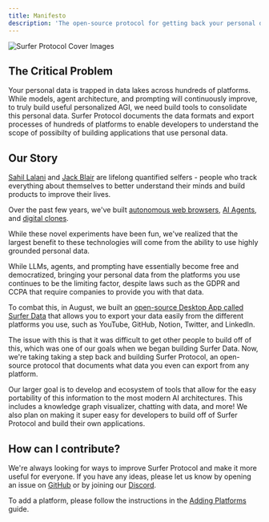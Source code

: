 ```yaml
---
title: Manifesto
description: 'The open-source protocol for getting back your personal data.'
---
```


![Surfer Protocol Cover Images](/images/CoverImage2.png)

## The Critical Problem

Your personal data is trapped in data lakes across hundreds of platforms. While models, agent architecture, and prompting will continuously improve, to truly build useful personalized AGI, we need build tools to consolidate this personal data. Surfer Protocol documents the data formats and export processes of hundreds of platforms to enable developers to understand the scope of possibilty of building applications that use personal data.

## Our Story

[Sahil Lalani](https://x.com/SahilLalani0) and [Jack Blair](https://www.linkedin.com/in/jackblair876/) are lifelong quantified selfers - people who track everything about themselves to better understand their minds and build products to improve their lives. 

Over the past few years, we've built [autonomous web browsers](https://x.com/JackBlair87/status/1816661898663952404), [AI Agents](https://x.com/cjarrayadev/status/1804932665684238724), and [digital clones](https://x.com/JackBlair87/status/1812249606010658840). 

While these novel experiments have been fun, we've realized that the largest benefit to these technologies will come from the ability to use highly grounded personal data.

While LLMs, agents, and prompting have essentially become free and democratized, bringing your personal data from the platforms you use continues to be the limiting factor, despite laws such as the GDPR and CCPA that require companies to provide you with that data.

To combat this, in August, we built an [open-source Desktop App called Surfer Data](https://github.com/Surfer-Protocol/Surfer-Data) that allows you to export your data easily from the different platforms you use, such as YouTube, GitHub, Notion, Twitter, and LinkedIn.

The issue with this is that it was difficult to get other people to build off of this, which was one of our goals when we began building Surfer Data. Now, we're taking taking a step back and building Surfer Protocol, an open-source protocol that documents what data you even can export from any platform.

Our larger goal is to develop and ecosystem of tools that allow for the easy portability of this information to the most modern AI architectures. This includes a knowledge graph visualizer, chatting with data, and more! We also plan on making it super easy for developers to build off of Surfer Protocol and build their own applications.

## How can I contribute?

We're always looking for ways to improve Surfer Protocol and make it more useful for everyone. If you have any ideas, please let us know by opening an issue on [GitHub](https://github.com/Surfer-Protocol/Protocol/issues) or by joining our [Discord](https://discord.gg/Tjg7pjcFNP).

To add a platform, please follow the instructions in the [Adding Platforms](/adding-platforms) guide.